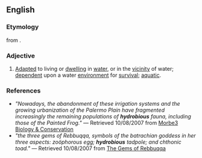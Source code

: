 ==English==

===Etymology===
from {{etyl|grc|en}} {{m|grc|ὐδρόβιος||living in the water}}.

===Adjective===
{{en-adj}}

# [[adapted|Adapted]] to living or [[dwelling]] in [[water]], or in the [[vicinity]] of water; [[dependent]] upon a water [[environment]] for [[survival]]; [[aquatic]].

===References===
* ''"Nowadays, the abandonment of these irrigation systems and the growing urbanization of the Palermo Plain have fragmented increasingly the remaining populations of '''hydrobious''' fauna, including those of the Painted Frog."'' — Retrieved 10/08/2007 from [http://utenti.lycos.it/bufo2000/morbe3.htm Morbe3 Biology & Conservation]
* ''"the three gems of Rebbuqqa, symbols of the batrachian goddess in her three aspects: zoöphorous egg; '''hydrobious''' tadpole; and chthonic toad."'' — Retrieved 10/08/2007 from [http://www.gwywyr.com/texts/gems.html The Gems of Rebbuqqa]